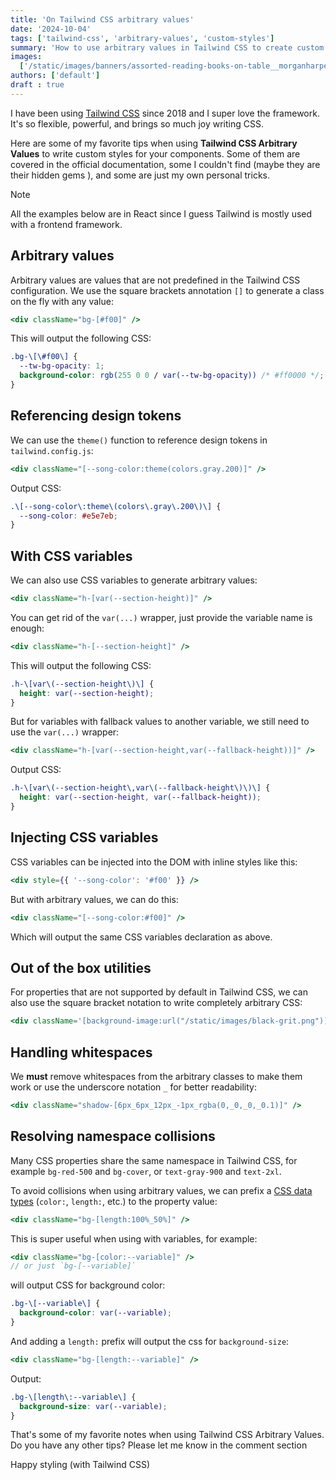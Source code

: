 ```yaml
---
title: 'On Tailwind CSS arbitrary values'
date: '2024-10-04'
tags: ['tailwind-css', 'arbitrary-values', 'custom-styles']
summary: 'How to use arbitrary values in Tailwind CSS to create custom styles for your components. Some nice tips to make your Tailwind CSS workflow more efficient.'
images:
  ['/static/images/banners/assorted-reading-books-on-table__morganharpernichols__OMXPrCAhxrE.jpeg']
authors: ['default']
draft : true
---
```


I have been using [Tailwind CSS](https://tailwindcss.com/) since 2018 and I super love the framework.
It's so flexible, powerful, and brings so much joy writing CSS.

Here are some of my favorite tips when using **Tailwind CSS Arbitrary Values** to write custom styles for your components.
Some of them are covered in the official documentation, some I couldn't find (maybe they are their hidden gems <Twemoji emoji="grinning-face-with-sweat" />), and some are just my own personal tricks.

> [!NOTE]
> All the examples below are in React since I guess Tailwind is mostly used with a frontend framework.

## Arbitrary values

Arbitrary values are values that are not predefined in the Tailwind CSS configuration.
We use the square brackets annotation `[]` to generate a class on the fly with any value:

```jsx
<div className="bg-[#f00]" />
```

This will output the following CSS:

```css showLineNumbers
.bg-\[\#f00\] {
  --tw-bg-opacity: 1;
  background-color: rgb(255 0 0 / var(--tw-bg-opacity)) /* #ff0000 */;
}
```

## Referencing design tokens

We can use the `theme()` function to reference design tokens in `tailwind.config.js`:

```jsx
<div className="[--song-color:theme(colors.gray.200)]" />
```

Output CSS:

```css showLineNumbers
.\[--song-color\:theme\(colors\.gray\.200\)\] {
  --song-color: #e5e7eb;
}
```

## With CSS variables

We can also use CSS variables to generate arbitrary values:

```jsx
<div className="h-[var(--section-height)]" />
```

You can get rid of the `var(...)` wrapper, just provide the variable name is enough:

```jsx
<div className="h-[--section-height]" />
```

This will output the following CSS:

```css showLineNumbers
.h-\[var\(--section-height\)\] {
  height: var(--section-height);
}
```

But for variables with fallback values to another variable, we still need to use the `var(...)` wrapper:

```jsx
<div className="h-[var(--section-height,var(--fallback-height))]" />
```

Output CSS:

```css showLineNumbers
.h-\[var\(--section-height\,var\(--fallback-height\)\)\] {
  height: var(--section-height, var(--fallback-height));
}
```

## Injecting CSS variables

CSS variables can be injected into the DOM with inline styles like this:

```jsx
<div style={{ '--song-color': '#f00' }} />
```

But with arbitrary values, we can do this:

```jsx
<div className="[--song-color:#f00]" />
```

Which will output the same CSS variables declaration as above.

## Out of the box utilities

For properties that are not supported by default in Tailwind CSS, we can also use the square bracket notation to write completely arbitrary CSS:

```jsx
<div className='[background-image:url("/static/images/black-grit.png")]' />
```

## Handling whitespaces

We **must** remove whitespaces from the arbitrary classes to make them work or use the underscore notation `_` for better readability:

```jsx
<div className="shadow-[6px_6px_12px_-1px_rgba(0,_0,_0,_0.1)]" />
```

## Resolving namespace collisions

Many CSS properties share the same namespace in Tailwind CSS, for example `bg-red-500` and `bg-cover`, or `text-gray-900` and `text-2xl`.

To avoid collisions when using arbitrary values, we can prefix a [CSS data types](https://developer.mozilla.org/en-US/docs/Web/CSS/CSS_Types)
(`color:`, `length:`, etc.) to the property value:

```jsx
<div className="bg-[length:100%_50%]" />
```

This is super useful when using with variables, for example:

```jsx showLineNumbers
<div className="bg-[color:--variable]" />
// or just `bg-[--variable]`
```

will output CSS for background color:

```css showLineNumbers
.bg-\[--variable\] {
  background-color: var(--variable);
}
```

And adding a `length:` prefix will output the css for `background-size`:

```jsx
<div className="bg-[length:--variable]" />
```

Output:

```css showLineNumbers
.bg-\[length\:--variable\] {
  background-size: var(--variable);
}
```

That's some of my favorite notes when using Tailwind CSS Arbitrary Values.
Do you have any other tips? Please let me know in the comment section <Twemoji emoji="backhand-index-pointing-down" />

Happy styling (with Tailwind CSS) <Twemoji emoji="clinking-beer-mugs" />
